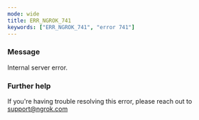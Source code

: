 ```yaml
---
mode: wide
title: ERR_NGROK_741
keywords: ["ERR_NGROK_741", "error 741"]
---
```


### Message

Internal server error.

### Further help

If you're having trouble resolving this error, please reach out to [support@ngrok.com](mailto:support@ngrok.com?subject=Help%20with%20ERR_NGROK_741)
